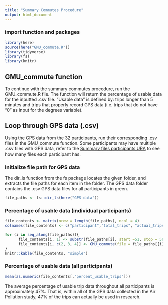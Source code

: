 ```yaml
---
title: "Summary Commutes Procedure"
output: html_document
---
```


### import function and packages 
```r
library(here)
source(here("GMU_commute.R"))
library(tidyverse)
library(fs)
library(knitr)
```

## GMU_commute function 
To continue with the summary commutes procedure, run the GMU_commute.R file. The function will return the percentage of usable data for the inputted .csv file. "Usable data" is defined by: trips longer than 5 minutes and trips that properly record GPS data (i.e. trips that do not have "0" as input for the degrees variable).


## Loop through GPS data (.csv) 
Using the GPS data from the 32 participants, run their corresponding .csv files in the GMU_commute function. Some participants may have multiple .csv files with GPS data, refer to the [Summary files participants URA](https://gmuedu-my.sharepoint.com/:x:/r/personal/jkrall_gmu_edu/_layouts/15/Doc.aspx?sourcedoc=%7B499882A5-8F75-4AB5-9172-213A03D5E40D%7D&file=Summary%20files%20participants%20URA.xlsx&action=default&mobileredirect=true) to see how many files each participant has. 


### Initialize file path for GPS data 
The dir_ls function from the fs package locates the given folder, and extracts the file paths for each item in the folder. The GPS data folder contains the .csv GPS data files for all participants in green. 
```r
file_paths <- fs::dir_ls(here("GPS data"))
```

### Percentage of usable data (individual participants)
```r
file_contents <- matrix(nrow = length(file_paths), ncol = 4)
colnames(file_contents) <- c("participant","total_trips", "actual_trips", "percent_usable_trips")
```

```r
for (i in seq_along(file_paths)){
      file_contents[i, 1] <- substr(file_paths[i], start =51, stop = 56)
      file_contents[i, c(2, 3, 4)] <- GMU_commute(file = file_paths[[i]])
}
knitr::kable(file_contents, "simple")
```

### Percentage of usable data (all participants)
```r
mean(as.numeric(file_contents[,"percent_usable_trips"]))
```
The average percentage of usable trip data throughout all participants is approximately 47%. That is, within all of the GPS data collected in the Air Pollution study, 47% of the trips can actually be used in research.  


